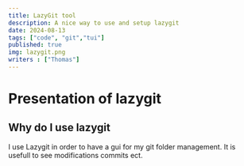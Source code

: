```yaml
---
title: LazyGit tool
description: A nice way to use and setup lazygit
date: 2024-08-13
tags: ["code", "git","tui"]
published: true
img: lazygit.png
writers : ["Thomas"]
---
```


# Presentation of lazygit

## Why do I use lazygit

I use Lazygit in order to have a gui for my git folder management.
It is usefull to see modifications commits ect.
